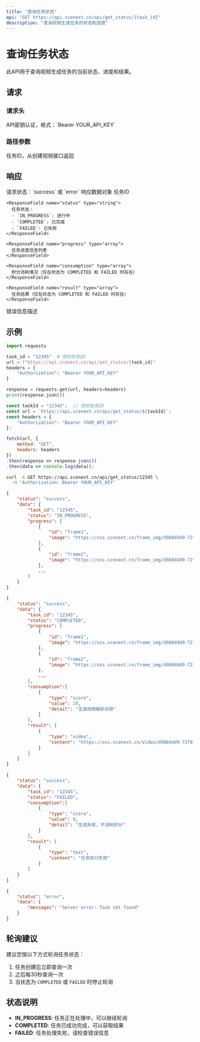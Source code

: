 ```yaml
---
title: "查询任务状态"
api: "GET https://api.scenext.cn/api/get_status/{task_id}"
description: "查询视频生成任务的状态和进度"
---
```


# 查询任务状态

此API用于查询视频生成任务的当前状态、进度和结果。

## 请求

### 请求头

<ParamField header="Authorization" type="string" required>
  API密钥认证，格式：`Bearer YOUR_API_KEY`
</ParamField>

### 路径参数

<ParamField path="task_id" type="string" required>
  任务ID，从创建视频接口返回
</ParamField>

## 响应

<ResponseField name="status" type="string">
  请求状态：`success` 或 `error`
</ResponseField>

<ResponseField name="data" type="object">
  响应数据对象
  
  <Expandable title="成功响应">
    <ResponseField name="task_id" type="string">
      任务ID
    </ResponseField>
    
    <ResponseField name="status" type="string">
      任务状态：
      - `IN_PROGRESS`: 进行中
      - `COMPLETED`: 已完成
      - `FAILED`: 已失败
    </ResponseField>
    
    <ResponseField name="progress" type="array">
      任务进度信息列表
    </ResponseField>

    <ResponseField name="consumption" type="array">
      积分消耗情况（仅在状态为 COMPLETED 和 FAILED 时存在）
    </ResponseField>
    
    <ResponseField name="result" type="array">
      任务结果（仅在状态为 COMPLETED 和 FAILED 时存在）
    </ResponseField>
  </Expandable>
  
  <Expandable title="错误响应">
    <ResponseField name="messages" type="string">
      错误信息描述
    </ResponseField>
  </Expandable>
</ResponseField>

## 示例

<RequestExample>

```python Python
import requests

task_id = "12345"  # 您的任务ID
url = f"https://api.scenext.cn/api/get_status/{task_id}"
headers = {
    "Authorization": "Bearer YOUR_API_KEY"
}

response = requests.get(url, headers=headers)
print(response.json())
```

```javascript JavaScript
const taskId = "12345";  // 您的任务ID
const url = `https://api.scenext.cn/api/get_status/${taskId}`;
const headers = {
    "Authorization": "Bearer YOUR_API_KEY"
};

fetch(url, {
    method: "GET",
    headers: headers
})
.then(response => response.json())
.then(data => console.log(data));
```

```bash cURL
curl -X GET https://api.scenext.cn/api/get_status/12345 \
  -H "Authorization: Bearer YOUR_API_KEY"
```

</RequestExample>

<ResponseExample>

```json 进行中
{
    "status": "success",
    "data": {
        "task_id": "12345",
        "status": "IN_PROGRESS",
        "progress": [
            {
                "id": "frame1",
                "image": "https://oss.scenext.cn/frame_img/d988d4d9-72f0-4b76-97b0-ca974335dcf4/ed6e7bae-cb5d-4e75-a6ae-b4beced80c92/frame1.png?OSSAccessKeyId=LTAI5tDkzckmQzw7eKj4s47h&Expires=1749287113&Signature=ZofSGtAyhO3KolVaMC8ICUZJNWE%3D"
            },
            {
                "id": "frame2",
                "image": "https://oss.scenext.cn/frame_img/d988d4d9-72f0-4b76-97b0-ca974335dcf4/ed6e7bae-cb5d-4e75-a6ae-b4beced80c92/frame3.png?OSSAccessKeyId=LTAI5tDkzckmQzw7eKj4s47h&Expires=1749287134&Signature=5zB4nuv7PQkPDCzbKLMQBlb9f%2Bo%3D"
            },
            ...
        ]
    }
}
```

```json 已完成
{
    "status": "success",
    "data": {
        "task_id": "12345",
        "status": "COMPLETED",
        "progress": [
            {
                "id": "frame1",
                "image": "https://oss.scenext.cn/frame_img/d988d4d9-72f0-4b76-97b0-ca974335dcf4/ed6e7bae-cb5d-4e75-a6ae-b4beced80c92/frame1.png?OSSAccessKeyId=LTAI5tDkzckmQzw7eKj4s47h&Expires=1749287113&Signature=ZofSGtAyhO3KolVaMC8ICUZJNWE%3D"
            },
            {
                "id": "frame2",
                "image": "https://oss.scenext.cn/frame_img/d988d4d9-72f0-4b76-97b0-ca974335dcf4/ed6e7bae-cb5d-4e75-a6ae-b4beced80c92/frame3.png?OSSAccessKeyId=LTAI5tDkzckmQzw7eKj4s47h&Expires=1749287134&Signature=5zB4nuv7PQkPDCzbKLMQBlb9f%2Bo%3D"
            },
            ...
        ],
        "consumption":[
            {
                "type": "score",
                "value": 20,
                "detail": "生成视频解析扣除"
            }
        ],
        "result": [
            {
                "type": "video",
                "content": "https://oss.scenext.cn/Video/d988d4d9-72f0-4b76-97b0-ca974335dcf4/Manimed6e7bae-cb5d-4e75-a6ae-b4beced80c92.mp4?OSSAccessKeyId=LTAI5tDkzckmQzw7eKj4s47h&Expires=1749288010&Signature=CZRkEsLpWctM9MS3v7IbpRvMcKI%3D"
            }
        ]
    }
}
```

```json 失败
{
    "status": "success",
    "data": {
        "task_id": "12345",
        "status": "FAILED",
        "consumption":[
            {
                "type": "score",
                "value": 0,
                "detail": "生成失败，不消耗积分"
            }
        ],
        "result": [
            {
                "type": "text",
                "content": "任务执行失败"
            }
        ]
    }
}
```

```json 错误响应
{
    "status": "error",
    "data": {
        "messages": "Server error: Task not found"
    }
}
```

</ResponseExample>

## 轮询建议

建议您按以下方式轮询任务状态：

1. 任务创建后立即查询一次
2. 之后每30秒查询一次
3. 当状态为 `COMPLETED` 或 `FAILED` 时停止轮询

## 状态说明

- **IN_PROGRESS**: 任务正在处理中，可以继续轮询
- **COMPLETED**: 任务已成功完成，可以获取结果
- **FAILED**: 任务处理失败，请检查错误信息
